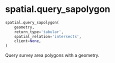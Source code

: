 # spatial.query_sapolygon { #soildb.spatial.query_sapolygon }

```python
spatial.query_sapolygon(
    geometry,
    return_type='tabular',
    spatial_relation='intersects',
    client=None,
)
```

Query survey area polygons with a geometry.